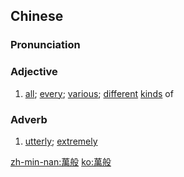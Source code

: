 ==Chinese==
{{zh-forms|s=万般}}

===Pronunciation===
{{zh-pron
|m=wànbān
|c=maan6 bun1
|mn=qz,tw,xm:bān-poaⁿ/xm,zz:bān-pan
|cat=a,adv
}}

===Adjective===
{{zh-adj}}

# [[all]]; [[every]]; [[various]]; [[different]] [[kind]]s of

===Adverb===
{{zh-adv}}

# [[utterly]]; [[extremely]]

[[zh-min-nan:萬般]]
[[ko:萬般]]